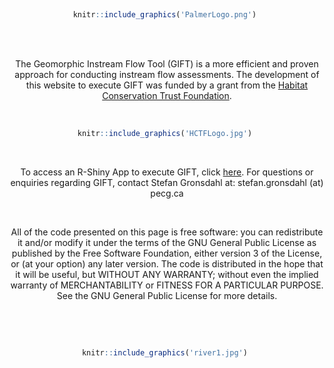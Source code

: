 
<center>

<br>


```r
knitr::include_graphics('PalmerLogo.png') 
```

<br>
<br>

The Geomorphic Instream Flow Tool (GIFT) is a more efficient and proven approach for conducting instream flow assessments. The development of this website to execute GIFT was funded by a grant from the [Habitat Conservation Trust Foundation](https://hctf.ca/).

<br>

```r
knitr::include_graphics('HCTFLogo.jpg') 
```

<br>

To access an R-Shiny App to execute GIFT, click [here](https://sgronsdahl.shinyapps.io/GIFT/). For questions or enquiries regarding GIFT, contact Stefan Gronsdahl at: stefan.gronsdahl (at) pecg.ca

<br>

All of the code presented on this page is free software: you can redistribute it and/or modify it under the terms of the GNU General Public License as published by the Free Software Foundation, either version 3 of the License, or (at your option) any later version. The code is distributed in the hope that it will be useful, but WITHOUT ANY WARRANTY; without even the implied warranty of  MERCHANTABILITY or FITNESS FOR A PARTICULAR PURPOSE.  See the GNU General Public License for more details.

<br>


<br>

```r
knitr::include_graphics('river1.jpg') 
```

